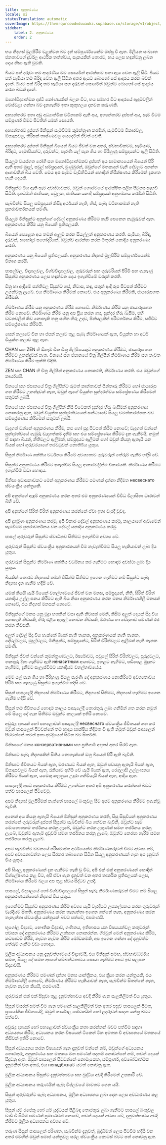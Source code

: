 ```yaml
---
title: අනුකරණය
locale: si
statusTranslation: automatic
coverImage: https://lhvmrqwrcowdvduuaukz.supabase.co/storage/v1/object/public/strapi-uploads/small_cover-educacion-fundamental.webp-2d51a7828a2b1309555be27f7e2a61a0.webp
sidebar:
    label: 2. අනුකරණය
    order: 2
---
```

භය නිදහස් මුලපිරීම වළක්වන බව දැන් සම්පූර්ණයෙන්ම ඔප්පු වී ඇත. මිලියන සංඛ්‍යාත ජනතාවගේ දුර්වල ආර්ථික තත්ත්වය, සැකයකින් තොරව, භය ලෙස හඳුන්වනු ලබන දෙය නිසා ඇති වූවකි.

බියට පත් දරුවා තම ආදරණීය මව සොයමින් ආරක්ෂාව පතා ඇය වෙත ඇලී සිටී. බියට පත් සැමියා තම බිරිඳ වෙත ඇලී සිටින අතර ඇයට බොහෝ සේ ආදරය කරන බවක් දැනේ. බියට පත් බිරිඳ තම සැමියා සහ දරුවන් සොයමින් ඔවුන්ට බොහෝ සේ ආදරය කරන බවක් දැනේ.

මනෝවිද්‍යාත්මක දෘෂ්ටි කෝණයකින් බලන විට, භය සමහර විට ආදරයේ ඇඳුම්වලින් වෙස්වළා ගන්නා බව දැනගැනීම ඉතා කුතුහලය දනවන කරුණකි.

අභ්‍යන්තරව ඉතා අඩු අධ්‍යාත්මික වටිනාකම් ඇති අය, අභ්‍යන්තරව දුප්පත් අය, සෑම විටම සම්පූර්ණ වීමට පිටතින් යමක් සොයති.

අභ්‍යන්තරව දුප්පත් මිනිසුන් සැමවිටම කුමන්ත්‍රණ කරමින්, සැමවිටම විකාරවල, ඕපාදූපවල, තිරිසන් තෘෂ්ණාවල යෙදෙමින් ජීවත් වෙති.

අභ්‍යන්තරව දුප්පත් මිනිසුන් බියෙන් බියට ජීවත් වන අතර, ස්වභාවිකවම, සැමියාට, බිරිඳට, දෙමාපියන්ට, දරුවන්ට, පැරණි යල් පැන ගිය හා පිරිහුණු සම්ප්‍රදායන්ට ඇලී සිටිති.

සියලුම වයස්ගත රෝගී සහ මනෝවිද්‍යාත්මකව දුප්පත් අය සාමාන්‍යයෙන් බියෙන් පිරී ඇති අතර මුදල්, පවුල් සම්ප්‍රදායන්, මුණුබුරන්, ඔවුන්ගේ මතකයන් වැනි දේවලට අනන්ත ආශාවකින් බිය වෙති. මෙය අප සැමට වැඩිහිටියන් හොඳින් නිරීක්ෂණය කිරීමෙන් දැකගත හැකි දෙයකි.

මිනිසුන්ට බිය ඇති සෑම අවස්ථාවකම, ඔවුන් ගෞරවයේ ආරක්ෂිත පලිහ පිටුපස සැඟවී සිටිති. දැනටමත් ජාතියක, පවුලක, ජාතියක යනාදී සම්ප්‍රදායක් අනුගමනය කරමින් සිටිති.

සැබවින්ම සියලු සම්ප්‍රදායන් කිසිදු අර්ථයක් නැති, හිස්, සැබෑ වටිනාකමක් නැති පුනරාවර්තනයක් පමණි.

සියලුම මිනිසුන්ට අනුන්ගේ දේවල් අනුකරණය කිරීමට කැපී පෙනෙන නැඹුරුවක් ඇත. අනුකරණය කිරීම යනු බියෙහි ප්‍රතිඵලයකි.

බියෙන් පෙළෙන අය තමන් ඇලුම් කරන සියල්ලන් අනුකරණය කරති. සැමියා, බිරිඳ, දරුවන්, සහෝදර සහෝදරියන්, ඔවුන්ව ආරක්ෂා කරන මිතුරන් යනාදිය අනුකරණය කරති.

අනුකරණය යනු බියෙහි ප්‍රතිඵලයකි. අනුකරණය නිදහස් මුලපිරීම සම්පූර්ණයෙන්ම විනාශ කරයි.

පාසල්වල, විද්‍යාලවල, විශ්වවිද්‍යාලවල, ගුරුවරුන් සහ ගුරුවරියන් පිරිමි සහ ගැහැණු සිසුන්ට අනුකරණය ලෙස හඳුන්වන දෙය ඉගැන්වීමේ වරදක් කරති.

චිත්‍ර හා ඇඳීමේ පන්තිවල සිසුන්ට ගස්, නිවාස, කඳු, සතුන් ආදී රූප පිටපත් කිරීමට උගන්වනු ලැබේ. එය නිර්මාණය කිරීමක් නොවේ. එය අනුකරණය කිරීමකි, ඡායාරූපගත කිරීමකි.

නිර්මාණය කිරීම යනු අනුකරණය කිරීම නොවේ. නිර්මාණය කිරීම යනු ඡායාරූපගත කිරීම නොවේ. නිර්මාණය කිරීම යනු අප ප්‍රිය කරන ගස, සුන්දර හිරු බැසීම, එහි වචනවලින් කිව නොහැකි තනු සහිත හිරු උදාව, පින්සලකින් පරිවර්තනය කිරීම, සජීවීව සම්ප්‍රේෂණය කිරීමයි.

සෙන් කලාවේ චීන හා ජපන් කලාව තුළ සැබෑ නිර්මාණයක් ඇත, වියුක්ත හා අර්ධ වියුක්ත කලාව තුළ ඇත.

CHAN සහ ZEN හි ඕනෑම චීන චිත්‍ර ශිල්පියෙකුට අනුකරණය කිරීමට, ඡායාරූප ගත කිරීමට උනන්දුවක් නැත. චීනයේ සහ ජපානයේ චිත්‍ර ශිල්පීන් නිර්මාණය කිරීම සහ නැවත නිර්මාණය කිරීම භුක්ති විඳිති.

ZEN සහ CHAN හි චිත්‍ර ශිල්පීන් අනුකරණය නොකරති, නිර්මාණය කරති. එය ඔවුන්ගේ කාර්යයයි.

චීනයේ සහ ජපානයේ චිත්‍ර ශිල්පීන්ට රූමත් කාන්තාවක් පින්තාරු කිරීමට හෝ ඡායාරූප ගත කිරීමට උනන්දුවක් නැත, ඔවුන් ඇගේ වියුක්ත සුන්දරත්වය සම්ප්‍රේෂණය කිරීමෙන් සතුටක් ලබයි.

චීනයේ සහ ජපානයේ චිත්‍ර ශිල්පීන් කිසි විටෙකත් සුන්දර හිරු බැසීමක් අනුකරණය නොකරනු ඇත, ඔවුන් වියුක්ත සුන්දරත්වයෙන් සන්ධ්‍යාවේ සියලු චමත්කාරජනක බව සම්ප්‍රේෂණය කිරීමෙන් සතුටක් ලබයි.

වැදගත් වන්නේ අනුකරණය කිරීම, කළු හෝ සුදු පිටපත් කිරීම නොවේ; වැදගත් වන්නේ සුන්දරත්වයේ ගැඹුරු වැදගත්කම දැනීම සහ එය සම්ප්‍රේෂණය කිරීමට දැන ගැනීමයි, නමුත් ඒ සඳහා බියක්, නීතිවලට ඇලීමක්, සම්ප්‍රදායට ඇලීමක් හෝ ඔවුන් කියනු ඇතැයි යන බියක් හෝ ගුරුවරයාගේ තරවටුවක් නොතිබිය යුතුය.

සිසුන් නිර්මාණ ශක්තිය වර්ධනය කිරීමේ අවශ්‍යතාව ගුරුවරුන් තේරුම් ගැනීම හදිසි වේ.

සිසුන්ට අනුකරණය කිරීමට ඉගැන්වීම සියලු ආකාරවලින්ම විකාරයකි. නිර්මාණය කිරීමට ඉගැන්වීම වඩා හොඳය.

මිනිසා අවාසනාවකට මෙන් අනුකරණය කිරීමට පමණක් දන්නා නිදිමත несвеснато ස්වයංක්‍රීය යන්ත්‍රයකි.

අපි අනුන්ගේ ඇඳුම් අනුකරණය කරන අතර එම අනුකරණයෙන් විවිධ විලාසිතා ධාරාවන් බිහි වේ.

අපි අනුන්ගේ සිරිත් විරිත් අනුකරණය කරන්නේ ඒවා ඉතා වැරදි වුවද.

අපි දුර්ගුණ අනුකරණය කරමු, අපි විකාර දේවල් අනුකරණය කරමු, කාලයාගේ ඇවෑමෙන් සැමවිටම පුනරාවර්තනය වන දේවල් යනාදිය අනුකරණය කරමු.

පාසල් ගුරුවරුන් සිසුන්ට ස්වාධීනව සිතීමට ඉගැන්වීම අවශ්‍ය වේ.

ගුරුවරුන් සිසුන්ට ස්වයංක්‍රීය අනුකාරකයන් වීම නැවැත්වීමට සියලු හැකියාවන් ලබා දිය යුතුය.

ගුරුවරුන් සිසුන්ට නිර්මාණ ශක්තිය වර්ධනය කර ගැනීමට හොඳම අවස්ථා ලබා දිය යුතුය.

බියකින් තොරව නිදහසේ තමන් විසින්ම සිතීමට ඉගෙන ගැනීමට නම් සිසුන්ට සැබෑ නිදහස දැන ගැනීම හදිසි වේ.

යමක් කියයි යැයි බියෙන් වහල්භාවයේ ජීවත් වන මනස, සම්ප්‍රදායන්, නීති, සිරිත් විරිත් යනාදිය උල්ලංඝනය කිරීමට ඇති බිය නිසා අනුකරණය කරන මනස නිර්මාණශීලී මනසක් නොවේ, එය නිදහස් මනසක් නොවේ.

මිනිසුන්ගේ මනස යනු මුද්‍රා හතකින් වසා ඇති නිවසක් මෙනි, කිසිම අලුත් දෙයක් සිදු විය නොහැකි නිවසකි, හිරු එළිය ඇතුල් නොවන නිවසකි, මරණය හා වේදනාව පමණක් රජ කරන නිවසකි.

අලුත් දේවල් සිදු විය හැක්කේ බියක් නැති තැනක, අනුකරණයක් නැති තැනක, දේවල්වලට, මුදල්වලට, මිනිසුන්ට, සම්ප්‍රදායන්ට, සිරිත් විරිත්වලට ඇලීමක් නැති තැනක පමණි.

මිනිසුන් ජීවත් වන්නේ කුමන්ත්‍රණවලට, ඊර්ෂ්‍යාවට, පවුලේ සිරිත් විරිත්වලට, පුරුදුවලට, තනතුරු දිනා ගැනීමට ඇති ненаситным ආශාවට, ඉහළට නැගීමට, පඩිපෙළ මුදුනට නැගීමට, දැනීමට සැලැස්වීමට යනාදියට වහල්භාවයේය.

මෙම යල් පැන ගිය හා පිරිහුණු සියලු පැරණි දේ අනුකරණය නොකිරීමේ අවශ්‍යතාවය පිරිමි සහ ගැහැණු සිසුන්ට ඉගැන්වීම හදිසි වේ.

සිසුන් පාසැලේදී නිදහසේ නිර්මාණය කිරීමට, නිදහසේ සිතීමට, නිදහසේ හැඟීමට ඉගෙන ගැනීම හදිසි වේ.

සිසුන් තම ජීවිතයේ හොඳම කාලය පාසැලේදී තොරතුරු ලබා ගනිමින් ගත කරන නමුත් මේ සියලු දේ ගැන සිතීමට ඔවුන්ට කාලයක් ඉතිරි නොවේ.

අවුරුදු දහයක් හෝ පහළොවක් පාසැලේදී несвеснато ස්වයංක්‍රීය ජීවිතයක් ගත කර ඔවුන් පාසලෙන් පිටවන්නේ තම හෘදය සාක්ෂිය නිදිමත වී ඇති නමුත් ඔවුන් පාසලෙන් පිටවන්නේ තමන් ඉතා අවදියෙන් සිටින බව සිතමිනි.

මිනිසාගේ මනස конзервативными සහ ප්‍රතිගාමී අදහස් අතර සිරවී ඇත.

මිනිසාට සැබෑ නිදහසකින් සිතිය නොහැක්කේ ඔහු බියෙන් පිරී ඇති බැවිනි.

මිනිසාට ජීවිතයට බියක් ඇත, මරණයට බියක් ඇත, ඔවුන් පවසනු ඇතැයි බියක් ඇත, ඕපාදූපවලට බියක් ඇත, රැකියාව අහිමි වේ යැයි බියක් ඇත, රෙගුලාසි උල්ලංඝනය කිරීමට බියක් ඇත, යමෙකු කලත්‍රයා උදුරා ගනීවියැයි බියක් ඇත, ආදිය ඇත.

පාසැලේදී අපට අනුකරණය කිරීමට උගන්වන අතර අපි අනුකරණය කරන්නන් බවට පත්ව පාසලෙන් පිටවෙමු.

අපට නිදහස් මුලපිරීමක් නැත්තේ පාසලේ බංකුවල සිට අපට අනුකරණය කිරීමට ඉගැන්වූ බැවිනි.

අනෙක් අය කියනු ඇතැයි බියෙන් මිනිසුන් අනුකරණය කරති, සිසු සිසුවියන් අනුකරණය කරන්නේ ගුරුවරුන් දුප්පත් සිසුන්ට සැබවින්ම බිය ගන්වන බැවිනි, ඔවුන්ට සෑම මොහොතකම තර්ජනය කරනු ලැබේ, ඔවුන්ට නරක ලකුණක් සමඟ තර්ජනය කරනු ලැබේ, ඔවුන්ට ඇතැම් දඬුවම් සමඟ තර්ජනය කරනු ලැබේ, ඔවුන්ට නෙරපා හැරීම සමඟ තර්ජනය කරනු ලැබේ.

අපට සැබවින්ම වචනයේ පරිසමාප්ත අර්ථයෙන්ම නිර්මාණකරුවන් වීමට අවශ්‍ය නම්, අපව අවාසනාවන්ත ලෙස සිරකර තබාගෙන සිටින සියලු අනුකරණයන් ගැන අප දැනුවත් විය යුතුය.

අපි සියලු අනුකරණයන් දැන ගැනීමට හැකි වූ විට, අපි එක් එක් අනුකරණයන් හොඳින් විශ්ලේෂණය කළ විට, අපි ඒවා ගැන දැනුවත් වන අතර තාර්කික ප්‍රතිඵලයක් ලෙස, නිර්මාණය කිරීමේ බලය අප තුළ ස්වයංසිද්ධව උපදී.

පාසලේ, විද්‍යාලයේ හෝ විශ්වවිද්‍යාලයේ සිසුන් සැබෑ නිර්මාණකරුවන් වීමට නම් සියලු අනුකරණයන්ගෙන් නිදහස් විය යුතුය.

ඉගෙනීමට සිසුන්ට අනුකරණය කිරීම අවශ්‍ය යැයි වැරදියට උපකල්පනය කරන ගුරුවරුන් වැරදියට සිතති. අනුකරණය කරන තැනැත්තා ඉගෙන ගන්නේ නැත, අනුකරණය කරන තැනැත්තා ස්වයංක්‍රීය යන්ත්‍රයක් බවට පත්වේ, එපමණයි.

භූගෝල විද්‍යාව, භෞතික විද්‍යාව, ගණිතය, ඉතිහාසය යන විෂයයන්වල කතුවරුන් පවසන දේ අනුකරණය කිරීමට උත්සාහ නොකරන්න. ගිරවුන් මෙන් අනුකරණය කිරීම, කටපාඩම් කිරීම, නැවත නැවත කිරීම මෝඩකමකි, අප ඉගෙන ගන්නා දේ දැනුවත්ව තේරුම් ගැනීම වඩා හොඳය.

මූලික අධ්‍යාපනය යනු දැනුවත්භාවයේ විද්‍යාවයි, එය මිනිසුන් සමඟ, ස්වභාවධර්මය සමඟ, සියලු දේ සමඟ අපගේ සම්බන්ධතාවය සොයා ගැනීමට අපට ඉඩ සලසන විද්‍යාවයි.

අනුකරණය කිරීමට පමණක් දන්නා මනස යාන්ත්‍රිකය, එය ක්‍රියා කරන යන්ත්‍රයකි, එය නිර්මාණශීලී නොවේ, නිර්මාණය කිරීමට හැකියාවක් නැත, සැබවින්ම සිතන්නේ නැත, නැවත නැවත කියයි, එපමණයි.

ගුරුවරුන් එක් එක් සිසුවා තුළ දැනුවත්භාවය අවදි කිරීම ගැන සැලකිලිමත් විය යුතුය.

සිසුන් වසරක් සමත් වීම ගැන පමණක් සැලකිලිමත් වන අතර පසුව පාසලෙන් පිටත, ප්‍රායෝගික ජීවිතයේදී, ඔවුන් කාර්යාල සේවකයින් හෝ ළදරුවන් සාදන යන්ත්‍ර බවට පත්වේ.

අවුරුදු දහයක් හෝ පහළොවක් ස්වයංක්‍රීය කතා කරන්නන් බවට පත්වීම සඳහා අධ්‍යයනය කිරීම, අධ්‍යයනය කරන විෂයයන් ටිකෙන් ටික අමතක වී අවසානයේ මතකයේ කිසිවක් ඉතිරි නොවේ.

සිසුන් අධ්‍යයනය කරන විෂයයන් ගැන දැනුවත් වන්නේ නම්, ඔවුන්ගේ අධ්‍යයනය තොරතුරු, අනුකරණය සහ මතකය මත පමණක් පදනම් නොවන්නේ නම්, තවත් දෙයක් සිදුවනු ඇත. ඔවුන් පාසලෙන් පිටවන්නේ නොමැකෙන, සම්පූර්ණ, අවබෝධාත්මක දැනුමකින් වන අතර, එය ненадёжнаට යටත් නොවනු ඇත.

මූලික අධ්‍යාපනය සිසුන්ට දැනුවත්භාවය සහ බුද්ධිය අවදි කිරීමෙන් උපකාරී වේ.

මූලික අධ්‍යාපනය තරුණයින් සැබෑ විප්ලවයේ මාවතට ගෙන යයි.

සිසුන් ගුරුවරුන්ට සැබෑ අධ්‍යාපනය, මූලික අධ්‍යාපනය ලබා දෙන ලෙස අවධාරණය කළ යුතුය.

සිසුන් යම් රජෙකු හෝ යම් යුද්ධයක් පිළිබඳ තොරතුරු ලබා ගැනීමට පාසලේ බංකුවල වාඩි වී සිටීම පමණක් ප්‍රමාණවත් නොවේ, තවත් දෙයක් අවශ්‍ය වේ, දැනුවත්භාවය අවදි කිරීමට මූලික අධ්‍යාපනය අවශ්‍ය වේ.

තරුණ සිසුන් පාසලෙන් පරිණත, සැබවින්ම දැනුවත්, බුද්ධිමත් ලෙස පිටවීම හදිසි වන අතර එමඟින් ඔවුන් සමාජ යන්ත්‍රවල සරල ස්වයංක්‍රීය කොටස් බවට පත් නොවනු ඇත.
